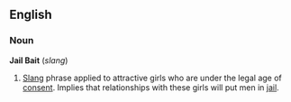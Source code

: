 ==English==
===Noun===
{{wikipedia}}
'''Jail Bait''' (''slang'')
#[[Slang]] phrase applied to attractive girls who are under the legal age of [[consent]].  Implies that relationships with these girls will put men in [[jail]].